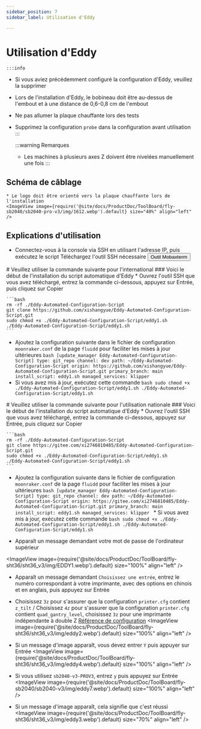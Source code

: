 ```yaml
---
sidebar_position: 7
sidebar_label: Utilisation d'Eddy

---
```



# Utilisation d'Eddy

    :::info
  * Si vous aviez précédemment configuré la configuration d'Eddy, veuillez la supprimer
  * Lors de l'installation d'Eddy, le bobineau doit être au-dessus de l'embout et à une distance de 0,6-0,8 cm de l'embout
  * Ne pas allumer la plaque chauffante lors des tests
  * Supprimez la configuration `probe` dans la configuration avant utilisation
    :::

    :::warning Remarques
    * Les machines à plusieurs axes Z doivent être nivelées manuellement une fois
    :::


## Schéma de câblage

    * Le logo doit être orienté vers la plaque chauffante lors de l'installation
    <ImageView image={require('@site/docs/ProductDoc/ToolBoard/fly-sb2040/sb2040-pro-v3/img/1612.webp').default} size="40%" align="left" />


## Explications d'utilisation
   * Connectez-vous à la console via SSH en utilisant l'adresse IP, puis exécutez le script
    Téléchargez l'outil SSH nécessaire <Button variant="contained" disableElevation href="/docs/ResDownload/auxiliary_software/">Outil Mobaxterm</Button>


<Tabs>
  <TabItem value="eddy1" label="Utilisation internationale">
    # Veuillez utiliser la commande suivante pour l'international
    ### Voici le début de l'installation du script automatique d'Eddy
    * Ouvrez l'outil SSH que vous avez téléchargé, entrez la commande ci-dessous, appuyez sur Entrée, puis cliquez sur Copier
    
    ```bash
    rm -rf ./Eddy-Automated-Configuration-Script
    git clone https://github.com/xishangyue/Eddy-Automated-Configuration-Script.git
    sudo chmod +x ./Eddy-Automated-Configuration-Script/eddy1.sh
    ./Eddy-Automated-Configuration-Script/eddy1.sh
    ```
   * Ajoutez la configuration suivante dans le fichier de configuration `moonraker.conf` de la page `fluidd` pour faciliter les mises à jour ultérieures
    ```bash
    [update_manager Eddy-Automated-Configuration-Script]
    type: git_repo
    channel: dev
    path: ~/Eddy-Automated-Configuration-Script
    origin: https://github.com/xishangyue/Eddy-Automated-Configuration-Script.git
    primary_branch: main
    install_script: eddy1.sh
    managed_services: klipper
    ```
   * Si vous avez mis à jour, exécutez cette commande
    ```bash
    sudo chmod +x ./Eddy-Automated-Configuration-Script/eddy1.sh
    ./Eddy-Automated-Configuration-Script/eddy1.sh
    ```
</TabItem>

  <TabItem value="eddy2" label="Utilisation nationale">
# Veuillez utiliser la commande suivante pour l'utilisation nationale
### Voici le début de l'installation du script automatique d'Eddy
    * Ouvrez l'outil SSH que vous avez téléchargé, entrez la commande ci-dessous, appuyez sur Entrée, puis cliquez sur Copier
    
    ```bash
    rm -rf ./Eddy-Automated-Configuration-Script
    git clone https://gitee.com/xi2746810485/Eddy-Automated-Configuration-Script.git
    sudo chmod +x ./Eddy-Automated-Configuration-Script/eddy1.sh
    ./Eddy-Automated-Configuration-Script/eddy1.sh
    ```
   * Ajoutez la configuration suivante dans le fichier de configuration `moonraker.conf` de la page `fluidd` pour faciliter les mises à jour ultérieures
    ```bash
    [update_manager Eddy-Automated-Configuration-Script]
    type: git_repo
    channel: dev
    path: ~/Eddy-Automated-Configuration-Script
    origin: https://gitee.com/xi2746810485/Eddy-Automated-Configuration-Script.git
    primary_branch: main
    install_script: eddy1.sh
    managed_services: klipper
    ```
    * Si vous avez mis à jour, exécutez cette commande
    ```bash
    sudo chmod +x ./Eddy-Automated-Configuration-Script/eddy1.sh
    ./Eddy-Automated-Configuration-Script/eddy1.sh
    ```
  </TabItem>
</Tabs>


* Apparaît un message demandant votre mot de passe de l'ordinateur supérieur

<ImageView image={require('@site/docs/ProductDoc/ToolBoard/fly-sht36/sht36_v3/img/EDDY1.webp').default} size="100%" align="left" />

* Apparaît un message demandant `Choisissez une entrée`, entrez le numéro correspondant à votre imprimante, avec des options en chinois et en anglais, puis appuyez sur Entrée
* Choisissez `3z` pour s'assurer que la configuration `printer.cfg` contient `z_tilt` / Choisissez `4z` pour s'assurer que la configuration `printer.cfg` contient `quad_gantry_level`, choisissez `3z` pour une imprimante indépendante à double Z [Référence de configuration](https://mellow.klipper.cn/docs/category/klipper-%E5%8F%82%E8%80%83%E9%85%8D%E7%BD%AE)
<ImageView image={require('@site/docs/ProductDoc/ToolBoard/fly-sht36/sht36_v3/img/eddy2.webp').default} size="100%" align="left" />

* Si un message d'image apparaît, vous devez entrer `Y` puis appuyer sur Entrée
<ImageView image={require('@site/docs/ProductDoc/ToolBoard/fly-sht36/sht36_v3/img/eddy4.webp').default} size="100%" align="left" />

* Si vous utilisez `sb2040-v3-PROV3`, entrez `y` puis appuyez sur Entrée
<ImageView image={require('@site/docs/ProductDoc/ToolBoard/fly-sb2040/sb2040-v3/img/eddy7.webp').default} size="100%" align="left" />

* Si un message d'image apparaît, cela signifie que c'est réussi
<ImageView image={require('@site/docs/ProductDoc/ToolBoard/fly-sht36/sht36_v3/img/eddy3.webp').default} size="70%" align="left" />

<LDC1612 />